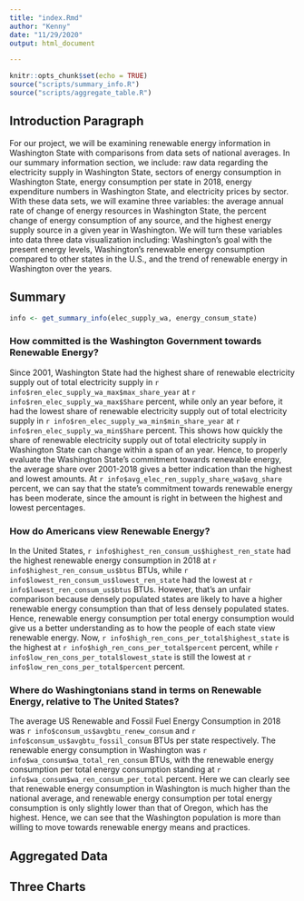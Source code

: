 ```yaml
---
title: "index.Rmd"
author: "Kenny"
date: "11/29/2020"
output: html_document

---
```

```r
knitr::opts_chunk$set(echo = TRUE)
source("scripts/summary_info.R")
source("scripts/aggregate_table.R")
```

## Introduction Paragraph

For our project, we will be examining renewable energy information in Washington State with comparisons from data sets of national averages. In our summary information section, we include: raw data regarding the electricity supply in Washington State, sectors of energy consumption in Washington State, energy consumption per state in 2018, energy expenditure numbers in Washington State, and electricity prices by sector. With these data sets, we will examine three variables: the average annual rate of change of energy resources in Washington State, the percent change of energy consumption of any source, and the highest energy supply source in a given year in Washington. We will turn these variables into data three data visualization including: Washington’s goal with the present energy levels, Washington’s renewable energy consumption compared to other states in the U.S., and the trend of renewable energy in Washington over the years.

## Summary
```r
info <- get_summary_info(elec_supply_wa, energy_consum_state)
```

### How committed is the Washington Government towards Renewable Energy?

Since 2001, Washington State had the highest share of renewable electricity
supply out of total electricity supply in
`r info$ren_elec_supply_wa_max$max_share_year` at
`r info$ren_elec_supply_wa_max$Share` percent, while only an year before,
it had the lowest share of renewable electricity supply out of total electricity
supply in `r info$ren_elec_supply_wa_min$min_share_year` at
`r info$ren_elec_supply_wa_min$Share` percent. This shows how quickly the share
of renewable electricity supply out of total electricity supply in Washington
State can change within a span of an year. Hence, to properly evaluate the
Washington State's commitment towards renewable energy, the average share over
2001-2018 gives a better indication than the highest and lowest amounts. At
`r info$avg_elec_ren_supply_share_wa$avg_share` percent, we can say that the
state's commitment towards renewable energy has been moderate, since the amount
is right in between the highest and lowest percentages.

### How do Americans view Renewable Energy?

In the United States, `r info$highest_ren_consum_us$highest_ren_state` had the
highest renewable energy consumption in 2018 at
`r info$highest_ren_consum_us$btus` BTUs,
while `r info$lowest_ren_consum_us$lowest_ren_state` had the lowest at
`r info$lowest_ren_consum_us$btus` BTUs. However, that's an unfair comparison
because densely populated states are likely to have a higher renewable energy
consumption than that of less densely populated states. Hence,
renewable energy consumption per total energy consumption would give us a better
understanding as to how the people of each state view renewable energy. Now,
`r info$high_ren_cons_per_total$highest_state` is the highest at
`r info$high_ren_cons_per_total$percent` percent, while
`r info$low_ren_cons_per_total$lowest_state` is still the lowest at
`r info$low_ren_cons_per_total$percent` percent.

### Where do Washingtonians stand in terms on Renewable Energy, relative to The United States?

The average US Renewable and Fossil Fuel Energy Consumption in 2018 was
`r info$consum_us$avgbtu_renew_consum` and
`r info$consum_us$avgbtu_fossil_consum` BTUs per state respectively. The
renewable energy consumption in Washington was
`r info$wa_consum$wa_total_ren_consum` BTUs, with the renewable
energy consumption per total energy consumption standing at
`r info$wa_consum$wa_ren_consum_per_total` percent. Here we can clearly see that
renewable energy consumption in Washington is much higher than the national
average, and renewable energy consumption per total energy consumption is only
slightly lower than that of Oregon, which has the highest. Hence, we can see 
that the Washington population is more than willing to move towards renewable
energy means and practices.

## Aggregated Data

## Three Charts
